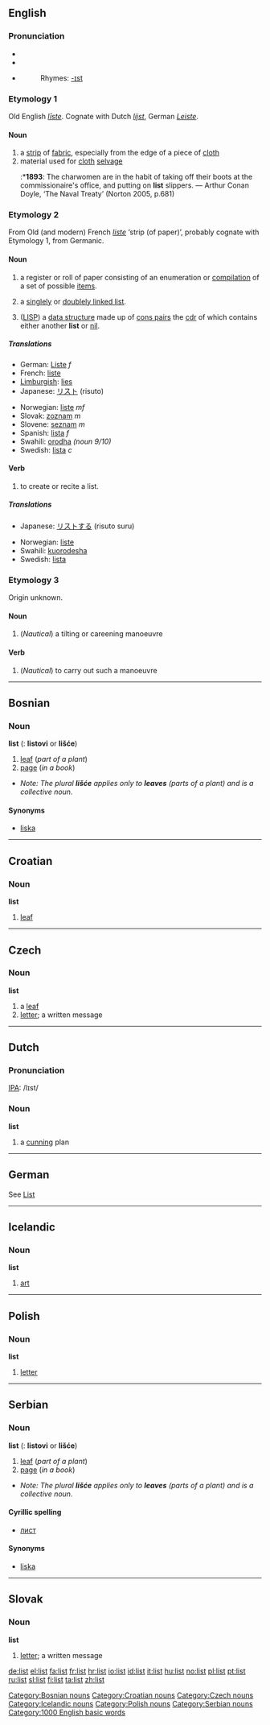 ==English==

===Pronunciation===
*{{IPA|/lɪst/}}
*{{SAMPA|/lIst/}}
*{{audio|en-us-list.ogg|Audio (US)}}
*:Rhymes: [[Rhymes:English:-ɪst|-ɪst]]

===Etymology 1===
Old English ''[[liste#Old English|līste]]''.  Cognate with Dutch ''[[lijst]]'', German ''[[Leiste]]''.

====Noun====
{{en-noun}}

# a [[strip]] of [[fabric]], especially from the edge of a piece of [[cloth]]
# material used for [[cloth]] [[selvage]]
#:*'''1893''': The charwomen are in the habit of taking off their boots at the commissionaire's office, and putting on '''list''' slippers. — Arthur Conan Doyle, ‘The Naval Treaty’ (Norton 2005, p.681)

===Etymology 2===
From Old (and modern) French ''[[liste]]'' ‘strip (of paper)’, probably cognate with Etymology 1, from Germanic.

====Noun====
{{en-noun}}

# a register or roll of paper consisting of an enumeration or [[compilation]] of a set of possible [[item]]s.
# {{complang}} a [[singlely linked list|singlely]] or [[doublely linked list]].
# {{complang}} ([[LISP]]) a [[data structure]] made up of [[cons pair|cons pairs]] the [[cdr]] of which contains either another '''list''' or [[nil]].

=====Translations=====
{{top}}
*German: [[Liste]] ''f''
*French: [[liste]]
*[[Limburgish]]: [[lies]]
*Japanese: [[リスト]] (risuto)
{{mid}}
*Norwegian: [[liste]] ''mf''
*Slovak: [[zoznam]] ''m''
*Slovene: [[seznam]] ''m''
*Spanish: [[lista]] ''f''
*Swahili: [[orodha]] ''(noun 9/10)''
*Swedish: [[lista]] ''c''
{{bottom}}

====Verb====
{{en-verb}}

# to create or recite a list.

=====Translations=====
{{top}}
*Japanese: [[リストする]] (risuto suru)
{{mid}}
*Norwegian: [[liste]]
*Swahili: [[kuorodesha]]
*Swedish: [[lista]]
{{bottom}}

===Etymology 3===
Origin unknown.

====Noun====
{{en-noun}}

# (''Nautical'') a tilting or careening manoeuvre

====Verb====
{{en-verb}}

# (''Nautical'') to carry out such a manoeuvre

----

==Bosnian==

===Noun===
'''list''' {{m}} {{s}} ({{p}}: '''listovi''' or '''lišće''')
#[[leaf]] (''part of a plant'')
#[[page]] (''in a book'')
*''Note:  The plural '''lišće''' applies only to '''leaves''' (parts of a plant) and is a collective noun.''
====Synonyms====
*[[liska#Bosnian|liska]]
[[Category:Bosnian nouns]]

----

==Croatian==

===Noun===
'''list'''

# [[leaf]]

[[Category:Croatian nouns]]

----

==Czech==

===Noun===
'''list'''
#a [[leaf]]
# [[letter]]; a written message 

[[Category:Czech nouns]]

----

==Dutch==

===Pronunciation===
[[w:IPA|IPA]]: /lɪst/
===Noun===
'''list''' {{f}}
#a [[cunning]] plan

----

==German==

See [[List]]

----

==Icelandic==

===Noun===
'''list''' {{f}}
#[[art]]
[[Category:Icelandic nouns]]

----

==Polish==

===Noun===
'''list'''
# [[letter]]
[[Category:Polish nouns]]
----

==Serbian==

===Noun===
'''list''' {{m}} {{s}} ({{p}}: '''listovi''' or '''lišće''')
#[[leaf]] (''part of a plant'')
#[[page]] (''in a book'')
*''Note:  The plural '''lišće''' applies only to '''leaves''' (parts of a plant) and is a collective noun.''
====Cyrillic spelling====
*[[лист#Serbian|лист]]
====Synonyms====
*[[liska#Serbian|liska]]
[[Category:Serbian nouns]]

----

==Slovak==

===Noun===
'''list'''
#[[letter]]; a written message

[[Category:1000 English basic words]]

[[de:list]]
[[el:list]]
[[fa:list]]
[[fr:list]]
[[hr:list]]
[[io:list]]
[[id:list]]
[[it:list]]
[[hu:list]]
[[no:list]]
[[pl:list]]
[[pt:list]]
[[ru:list]]
[[sl:list]]
[[fi:list]]
[[ta:list]]
[[zh:list]]